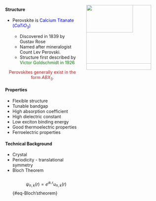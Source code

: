 

:::: {.columns}

::: {.column width="50%"}

:::{.panel-tabset}

#### Structure

- Perovskite is <span style= "color:Blue"> Calcium Titanate $(CaTiO_3)$ </span>

    - Discovered in 1839 by Gustav Rose 
    - Named after mineralogist Count Lev Perovski.
    - Structure first described by  <span style="color:Green"> Victor Goldschmidt in 1926 </span>


<div style="color:FireBrick; text-align:center">

Perovskites generally exist in the form $ABX_3$.

</div>

#### Properties
- Flexible structure
- Tunable bandgap
- High absorption coefficient
- High dielectric constant
- Low exciton binding energy
- Good thermoelectric properties
- Ferroelectric properties

<!-- <div style="color:FireBrick; text-align:center">

Undesirable phase transitions at room temperature affecting their stability

</div> -->


#### Technical Background

- Crystal
- Periodicity - translational symmetry
- Bloch Theorem
\
\
$$
\psi_{n,k}(r) = e^{\iota k.r} u_{n,k}(r)
$${#eq-Bloch'stheorem}




:::

:::

::: {.column width="50%"} 

::: {style="position: relative; width: 15em; height: 15em;"}
![](_figs/perovskite.png){.fragment style="position: absolute; top: 0; left: 0; width: 85%; height: 65%;"}
![](_figs/refs.png){.fragment style="position: absolute; top: 0; left: 0; width: 100%; height: 100%;"}
![](_figs/Bloch.jpg){.fragment style="position: absolute; top: 0; left: 0; width: 100%; height: 95%;"}
:::

<!-- ![](_figs/perovskite.png){width=120%}

:::{.fragment .fade-in}
![](_figs/Bloch.jpg){width=120%}
::: -->

:::



:::
